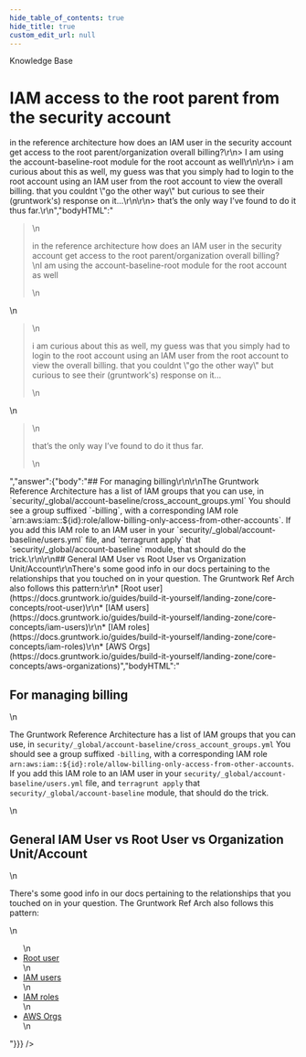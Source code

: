 ```yaml
---
hide_table_of_contents: true
hide_title: true
custom_edit_url: null
---
```



<CenterLayout>
<span className="searchCategory">Knowledge Base</span>
<h1>IAM access to the root parent from the security account</h1>
<GitHub discussion={{"id":"D_kwDOF8slf84APN8V","number":338,"author":{"login":"pete0emerson"},"title":"IAM access to the root parent from the security account","body":">in the reference architecture how does an IAM user in the security account get access to the root parent/organization overall billing?\r\n> I am using the account-baseline-root module for the root account as well\r\n\r\n> i am curious about this as well, my guess was that you simply had to login to the root account using an IAM user from the root account to view the overall billing. that you couldnt \"go the other way\" but curious to see their (gruntwork's) response on it...\r\n\r\n> that’s the only way I’ve found to do it thus far.\r\n","bodyHTML":"<blockquote>\n<p dir=\"auto\">in the reference architecture how does an IAM user in the security account get access to the root parent/organization overall billing?<br>\nI am using the account-baseline-root module for the root account as well</p>\n</blockquote>\n<blockquote>\n<p dir=\"auto\">i am curious about this as well, my guess was that you simply had to login to the root account using an IAM user from the root account to view the overall billing. that you couldnt \"go the other way\" but curious to see their (gruntwork's) response on it...</p>\n</blockquote>\n<blockquote>\n<p dir=\"auto\">that’s the only way I’ve found to do it thus far.</p>\n</blockquote>","answer":{"body":"## For managing billing\r\n\r\nThe Gruntwork Reference Architecture has a list of IAM groups that you can use, in `security/_global/account-baseline/cross_account_groups.yml` You should see a group suffixed `-billing`, with a corresponding IAM role `arn:aws:iam::${id}:role/allow-billing-only-access-from-other-accounts`. If you add this IAM role to an IAM user in your `security/_global/account-baseline/users.yml` file, and `terragrunt apply` that `security/_global/account-baseline` module, that should do the trick.\r\n\r\n## General IAM User vs Root User vs Organization Unit/Account\r\nThere's some good info in our docs pertaining to the relationships that you touched on in your question. The Gruntwork Ref Arch also follows this pattern:\r\n* [Root user](https://docs.gruntwork.io/guides/build-it-yourself/landing-zone/core-concepts/root-user)\r\n* [IAM users](https://docs.gruntwork.io/guides/build-it-yourself/landing-zone/core-concepts/iam-users)\r\n* [IAM roles](https://docs.gruntwork.io/guides/build-it-yourself/landing-zone/core-concepts/iam-roles)\r\n* [AWS Orgs](https://docs.gruntwork.io/guides/build-it-yourself/landing-zone/core-concepts/aws-organizations)","bodyHTML":"<h2 dir=\"auto\">For managing billing</h2>\n<p dir=\"auto\">The Gruntwork Reference Architecture has a list of IAM groups that you can use, in <code class=\"notranslate\">security/_global/account-baseline/cross_account_groups.yml</code> You should see a group suffixed <code class=\"notranslate\">-billing</code>, with a corresponding IAM role <code class=\"notranslate\">arn:aws:iam::${id}:role/allow-billing-only-access-from-other-accounts</code>. If you add this IAM role to an IAM user in your <code class=\"notranslate\">security/_global/account-baseline/users.yml</code> file, and <code class=\"notranslate\">terragrunt apply</code> that <code class=\"notranslate\">security/_global/account-baseline</code> module, that should do the trick.</p>\n<h2 dir=\"auto\">General IAM User vs Root User vs Organization Unit/Account</h2>\n<p dir=\"auto\">There's some good info in our docs pertaining to the relationships that you touched on in your question. The Gruntwork Ref Arch also follows this pattern:</p>\n<ul dir=\"auto\">\n<li><a href=\"https://docs.gruntwork.io/guides/build-it-yourself/landing-zone/core-concepts/root-user\" rel=\"nofollow\">Root user</a></li>\n<li><a href=\"https://docs.gruntwork.io/guides/build-it-yourself/landing-zone/core-concepts/iam-users\" rel=\"nofollow\">IAM users</a></li>\n<li><a href=\"https://docs.gruntwork.io/guides/build-it-yourself/landing-zone/core-concepts/iam-roles\" rel=\"nofollow\">IAM roles</a></li>\n<li><a href=\"https://docs.gruntwork.io/guides/build-it-yourself/landing-zone/core-concepts/aws-organizations\" rel=\"nofollow\">AWS Orgs</a></li>\n</ul>"}}} />

</CenterLayout>
  

<!-- ##DOCS-SOURCER-START
{
  "sourcePlugin": "github-discussions",
  "hash": "06cc66a5e771d503dc103a8c3a3ee6b5"
}
##DOCS-SOURCER-END -->
